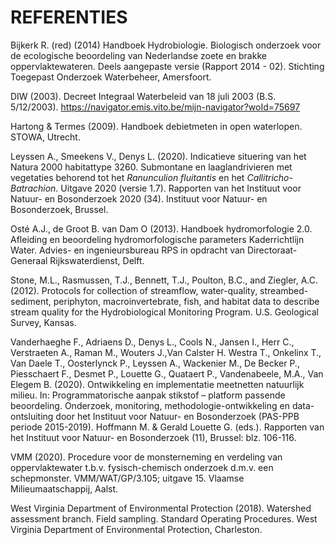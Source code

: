 # REFERENTIES

Bijkerk R. (red) (2014) Handboek Hydrobiologie. Biologisch onderzoek voor de ecologische beoordeling van Nederlandse zoete en brakke oppervlaktewateren. Deels aangepaste versie (Rapport 2014 - 02). Stichting Toegepast Onderzoek Waterbeheer, Amersfoort.

DIW (2003). Decreet Integraal Waterbeleid van 18 juli 2003 (B.S. 5/12/2003). [[https://navigator.emis.vito.be/mijn-navigator?woId=75697]{.underline}](https://navigator.emis.vito.be/mijn-navigator?woId=75697)

Hartong & Termes (2009). Handboek debietmeten in open waterlopen. STOWA, Utrecht.

Leyssen A., Smeekens V., Denys L. (2020). Indicatieve situering van het Natura 2000 habitattype 3260. Submontane en laaglandrivieren met vegetaties behorend tot het *Ranunculion fluitantis* en het *Callitricho-Batrachion*. Uitgave 2020 (versie 1.7). Rapporten van het Instituut voor Natuur- en Bosonderzoek 2020 (34). Instituut voor Natuur- en Bosonderzoek, Brussel.

Osté A.J., de Groot B. van Dam O (2013). Handboek hydromorfologie 2.0. Afleiding en beoordeling hydromorfologische parameters Kaderrichtlijn Water. Advies- en ingenieursbureau RPS in opdracht van Directoraat-Generaal Rijkswaterdienst, Delft.

Stone, M.L., Rasmussen, T.J., Bennett, T.J., Poulton, B.C., and Ziegler, A.C. (2012). Protocols for collection of streamflow, water-quality, streambed-sediment, periphyton, macroinvertebrate, fish, and habitat data to describe stream quality for the Hydrobiological Monitoring Program. U.S. Geological Survey, Kansas.

Vanderhaeghe F., Adriaens D., Denys L., Cools N., Jansen I., Herr C., Verstraeten A., Raman M., Wouters J.,Van Calster H. Westra T., Onkelinx T., Van Daele T., Oosterlynck P., Leyssen A., Wackenier M., De Becker P., Piesschaert F., Desmet P., Louette G., Quataert P., Vandenabeele, M.A., Van Elegem B. (2020). Ontwikkeling en implementatie meetnetten natuurlijk milieu. In: Programmatorische aanpak stikstof -- platform passende beoordeling. Onderzoek, monitoring, methodologie-ontwikkeling en data-ontsluiting door het Instituut voor Natuur- en Bosonderzoek (PAS-PPB periode 2015-2019). Hoffmann M. & Gerald Louette G. (eds.). Rapporten van het Instituut voor Natuur- en Bosonderzoek (11), Brussel: blz. 106-116.

VMM (2020). Procedure voor de monsterneming en verdeling van oppervlaktewater t.b.v. fysisch-chemisch onderzoek d.m.v. een schepmonster. VMM/WAT/GP/3.105; uitgave 15. Vlaamse Milieumaatschappij, Aalst.

West Virginia Department of Environmental Protection (2018). Watershed assessment branch. Field sampling. Standard Operating Procedures. West Virginia Department of Environmental Protection, Charleston.

